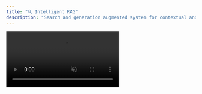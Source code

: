 ```yaml
---
title: "🔍 Intelligent RAG"
description: "Search and generation augmented system for contextual and precise responses"
---
```


<Frame caption="Your AI powered by your own documents">
  <video
    controls
    autoPlay
    muted
    loop
    playsInline
    className="w-full aspect-video rounded-xl"
    src="https://pub-527a5896fbca4bc49bfa3f31bec50ab5.r2.dev/demo_rag_4k.mp4"
  />
</Frame>

# AI Augmented by your documents

Imagine an assistant capable of responding **precisely to all your questions**, based directly on your own documents: manuals, procedures, guides, internal reports...

Our **Retrieval and Augmented Generation** technology combines intelligent analysis of your content with the power of a generative AI response engine:  
- It **reads and understands your documents** to identify the most relevant information.  
- It **generates clear and personalized responses**, adapted to your business and your needs.  

No more generic or approximate responses: your teams and your customers obtain **reliable and relevant information, instantly**.  

Whether for chatbots, virtual assistants, or document analysis tools, this solution transforms your data into an **intelligent knowledge engine** at your service.

## RAG process step by step

<Steps>
  <Step title="1. Document ingestion">
    Collect and centralize all your documents: PDF, Word, Excel, emails, code source.
    <Check>Prepare documents with metadata: author, date, category.</Check>
  </Step>

  <Step title="2. Vectorization and indexing">
    Transform text into vector embeddings using OpenAI or other models.
    <Check>Create a vector index for fast similarity search.</Check>
  </Step>

  <Step title="3. Contextual search">
    When a question is asked, the engine searches the most relevant documents via similarity measures.
    <Check>Return only the most relevant passages for the context.</Check>
  </Step>

  <Step title="4. Augmented generation">
    Use the retrieved passages as context to generate a precise AI response.
    <Check>Reduce generic or incorrect responses through contextualization.</Check>
  </Step>

  <Step title="5. Feedback and continuous learning">
    Responses can be annotated or validated to improve the model and index.
    <Check>Automatic index update and scoring adjustment.</Check>
  </Step>
</Steps>

<Frame>
  <img src="images/rag_chart.png" alt="Descriptive alt text" />
</Frame>

## Key advantages

<CardGroup cols={2}>
  <Card title="Guaranteed precision" icon="target">
    Responses based exclusively on your real and verified data.
  </Card>
  <Card title="Maximum security" icon="shield">
    All your data remains on your servers, never externalized.
  </Card>
  <Card title="Automatic updates" icon="refresh-cw">
    Seamless integration of new documents without interruption.
  </Card>
  <Card title="Optimized performance" icon="zap">
    Instant search even in large volumes of data.
  </Card>
</CardGroup>

## Technologies used

<Tabs>
  <Tab title="Vector base">
    - **Pinecone/Chroma**: High-performance vector storage and search
    - **OpenAI Embeddings**: Advanced semantic vectorization
    - **Automatic indexing**: Real-time document updates
  </Tab>

  <Tab title="AI models">
    - **Llama Index**: Document search framework
    - **GPT-4/Llama 3**: Contextual response generation
    - **Fine-tuning**: Adaptation to your business vocabulary
  </Tab>

  <Tab title="APIs & Integration">
    - **RESTful APIs**: Seamless integration
    - **Python/Node.js SDKs**: Easy development
    - **Webhooks**: Real-time notifications
  </Tab>
</Tabs>

## Concrete examples

<AccordionGroup>
<Accordion title="International order validation">
  **User question:** "What is the procedure for validating international orders?"  

  **Analyzed documents:** quality manual, customs procedures, international regulations  

  **Generated response:**  
  "According to the Q-PROC-INT-001 procedure, international order validation involves:  
  1. Verification of customs compliance (DOUAN-2024 document)  
  2. Applicable incoterms validation  
  3. Required export license control  

  Estimated duration: 2-3 working days."
</Accordion>

<Accordion title="Internal recruitment procedure">
  **User question:** "How does the internal recruitment process work?"  

  **Analyzed documents:** HR guide, internal policies, evaluation forms  

  **Generated response:**  
  "The internal recruitment process includes:  
  1. Submission of application via internal portal  
  2. Interview with department manager  
  3. HR department validation and job profile update  

  Estimated duration: 1-2 weeks."
</Accordion>

<Accordion title="Access to financial information">
  **User question:** "How to obtain a quarterly financial report?"  

  **Analyzed documents:** accounting procedures, ERP guides, confidentiality policies  

  **Generated response:**  
  "To obtain a quarterly financial report:  
  1. Log in to the ERP portal with your credentials  
  2. Select the period and report type  
  3. Export the document in PDF or Excel format  

  Average delay: immediate after generation."
</Accordion>

<Accordion title="Internal technical support">
  **User question:** "How to resolve a network printer failure?"  

  **Analyzed documents:** IT guide, maintenance procedures, previous tickets  

  **Generated response:**  
  "Steps to resolve a network printer failure:  
  1. Check network connection and power  
  2. Restart the print server  
  3. Consult error logs and apply documented fixes  

  Estimated resolution: 30-60 minutes depending on complexity."
</Accordion>
</AccordionGroup>

## For optimal performance, the RAG requires a structured and well-organized document base. We accompany the implementation of your document index.

<Tip>
Maximize efficiency by enriching your documents with metadata: author, date, category, keywords.
</Tip>